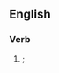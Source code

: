 {{also|PEGylates}}

==English==

===Verb===
{{head|en|verb form}}

# {{en-third-person singular of|pegylate}}; {{alternative form of|lang=en|PEGylates}}
